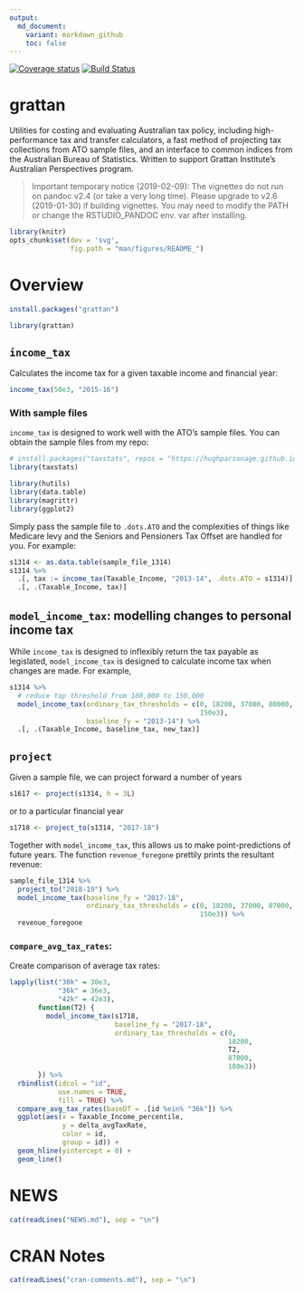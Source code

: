 ```yaml
---
output:
  md_document:
    variant: markdown_github
    toc: false
---
```



[![Coverage status](https://codecov.io/gh/HughParsonage/grattan/branch/master/graph/badge.svg)](https://codecov.io/github/HughParsonage/grattan?branch=master)
[![Build Status](https://travis-ci.org/HughParsonage/grattan.svg?branch=master)](https://travis-ci.org/HughParsonage/grattan)

# grattan

Utilities for costing and evaluating Australian tax policy, including high-performance tax and transfer calculators, a fast method of projecting tax collections from ATO sample files, and an interface to common indices from the Australian Bureau of Statistics.  Written to support Grattan Institute's Australian Perspectives program.

> Important temporary notice (2019-02-09): The vignettes do not run on pandoc v2.4 (or take a very long time). Please upgrade to v2.6 (2019-01-30) if building vignettes. You may need to modify the PATH or change the RSTUDIO_PANDOC env. var after installing.

```r
library(knitr)
opts_chunk$set(dev = 'svg',
               fig.path = "man/figures/README_")
```

# Overview
```r
install.packages("grattan")
```

```r
library(grattan)
```

## `income_tax`
Calculates the income tax for a given taxable income and financial year:

```r
income_tax(50e3, "2015-16")
```

### With sample files
`income_tax` is designed to work well with the ATO's sample files. You can obtain the sample files from my repo:

```r
# install.packages("taxstats", repos = "https://hughparsonage.github.io/tax-drat")
library(taxstats)

library(hutils)
library(data.table) 
library(magrittr)
library(ggplot2)
```

Simply pass the sample file to `.dots.ATO` and the complexities of things like Medicare levy and the Seniors and Pensioners Tax Offset are handled for you. For example:

```r
s1314 <- as.data.table(sample_file_1314)
s1314 %>%
  .[, tax := income_tax(Taxable_Income, "2013-14", .dots.ATO = s1314)] %>%
  .[, .(Taxable_Income, tax)]
```

## `model_income_tax`: modelling changes to personal income tax
While `income_tax` is designed to inflexibly return the tax payable as legislated, 
`model_income_tax` is designed to calculate income tax when changes are made. For example,

```r
s1314 %>%
  # reduce top threshold from 180,000 to 150,000
  model_income_tax(ordinary_tax_thresholds = c(0, 18200, 37000, 80000, 
                                               150e3), 
                   baseline_fy = "2013-14") %>%
  .[, .(Taxable_Income, baseline_tax, new_tax)]
```


## `project`
Given a sample file, we can project forward a number of years

```r
s1617 <- project(s1314, h = 3L)
```

or to a particular financial year

```r
s1718 <- project_to(s1314, "2017-18")
```

Together with `model_income_tax`, this allows us to make point-predictions of future years. The function `revenue_foregone` prettily prints the resultant revenue:

```r
sample_file_1314 %>%
  project_to("2018-19") %>%
  model_income_tax(baseline_fy = "2017-18",
                   ordinary_tax_thresholds = c(0, 18200, 37000, 87000, 
                                               150e3)) %>%
  revenue_foregone
```

### `compare_avg_tax_rates`:

Create comparison of average tax rates:

```r
lapply(list("30k" = 30e3,
            "36k" = 36e3,
            "42k" = 42e3),
       function(T2) {
         model_income_tax(s1718,
                          baseline_fy = "2017-18",
                          ordinary_tax_thresholds = c(0, 
                                                      18200,
                                                      T2,
                                                      87000, 
                                                      180e3))
       }) %>%
  rbindlist(idcol = "id",
            use.names = TRUE,
            fill = TRUE) %>%
  compare_avg_tax_rates(baseDT = .[id %ein% "36k"]) %>%
  ggplot(aes(x = Taxable_Income_percentile,
             y = delta_avgTaxRate,
             color = id,
             group = id)) +
  geom_hline(yintercept = 0) +
  geom_line()
```

# NEWS
```r
cat(readLines("NEWS.md"), sep = "\n")
```

# CRAN Notes
```r
cat(readLines("cran-comments.md"), sep = "\n")
```



